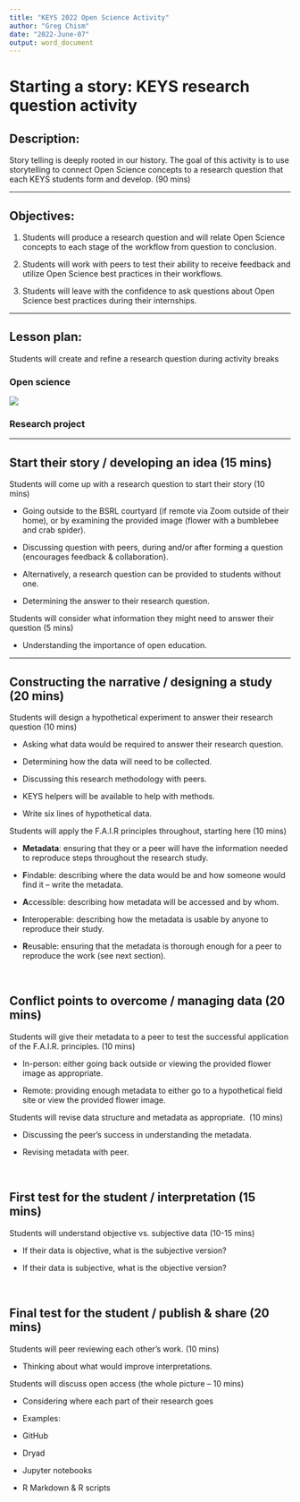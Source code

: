 ```yaml
---
title: "KEYS 2022 Open Science Activity"
author: "Greg Chism"
date: "2022-June-07"
output: word_document
---
```


# Starting a story: KEYS research question activity

## Description:

Story telling is deeply rooted in our history. The goal of this activity is to use storytelling to connect Open Science concepts to a research question that each KEYS students form and develop. (90 mins)

------------------------------------------------------------------------

## Objectives:

1.  Students will produce a research question and will relate Open Science concepts to each stage of the workflow from question to conclusion.

2.  Students will work with peers to test their ability to receive feedback and utilize Open Science best practices in their workflows.

3.  Students will leave with the confidence to ask questions about Open Science best practices during their internships.

------------------------------------------------------------------------

## Lesson plan:

Students will create and refine a research question during activity breaks

### Open science

![](_extensions/uaz/OpenScienceTimelineFull.1.png)

### Research project

------------------------------------------------------------------------

## **Start their story / developing an idea (15 mins)** 

Students will come up with a research question to start their story (10 mins)  

<!-- -->

-   Going outside to the BSRL courtyard (if remote via Zoom outside of their home), or by examining the provided image (flower with a bumblebee and crab spider).  

-   Discussing question with peers, during and/or after forming a question (encourages feedback & collaboration). 

-   Alternatively, a research question can be provided to students without one.  

-   Determining the answer to their research question.  

<!-- -->

Students will consider what information they might need to answer their question (5 mins)  

<!-- -->

-   Understanding the importance of open education.  

------------------------------------------------------------------------

## **Constructing the narrative / designing a study (20 mins)** 

Students will design a hypothetical experiment to answer their research question (10 mins)  

<!-- -->

-   Asking what data would be required to answer their research question.  

<!-- -->

-   Determining how the data will need to be collected.  

-   Discussing this research methodology with peers.  

-   KEYS helpers will be available to help with methods.  

-   Write six lines of hypothetical data.  

<!-- -->

Students will apply the F.A.I.R principles throughout, starting here (10 mins) 

<!-- -->

-   **Metadata**: ensuring that they or a peer will have the information needed to reproduce steps throughout the research study.  

-   **F**indable: describing where the data would be and how someone would find it -- write the metadata.  

-   **A**ccessible: describing how metadata will be accessed and by whom.  

-   **I**nteroperable: describing how the metadata is usable by anyone to reproduce their study.  

-   **R**eusable: ensuring that the metadata is thorough enough for a peer to reproduce the work (see next section).  

 

## **Conflict points to overcome / managing data (20 mins)** 

Students will give their metadata to a peer to test the successful application of the F.A.I.R. principles. (10 mins)  

<!-- -->

-   In-person: either going back outside or viewing the provided flower image as appropriate.  

-   Remote: providing enough metadata to either go to a hypothetical field site or view the provided flower image.  

<!-- -->

Students will revise data structure and metadata as appropriate.  (10 mins) 

<!-- -->

-   Discussing the peer's success in understanding the metadata.  

-   Revising metadata with peer.  

 

## **First test for the student / interpretation (15 mins)** 

Students will understand objective vs. subjective data (10-15 mins)  

<!-- -->

-   If their data is objective, what is the subjective version? 

-   If their data is subjective, what is the objective version?   

 

## **Final test for the student / publish & share (20 mins)** 

Students will peer reviewing each other's work. (10 mins) 

<!-- -->

-   Thinking about what would improve interpretations.   

<!-- -->

Students will discuss open access (the whole picture -- 10 mins) 

<!-- -->

-   Considering where each part of their research goes 

<!-- -->

-   Examples: 

<!-- -->

-   GitHub 

-   Dryad 

-   Jupyter notebooks 

-   R Markdown & R scripts 
